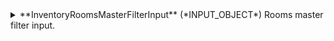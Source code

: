 
<details>
  <summary>
  **InventoryRoomsMasterFilterInput** (*INPUT_OBJECT*)  
  Rooms master filter input.  
  </summary>
  
    <details style={{ pointerEvents: "none" }}>
      <summary>
      **codes** (*String*)  
      Room codes of the rooms to retrieve.  
      </summary>
    </details>

    <details style={{ pointerEvents: "none" }}>
      <summary>
      **clientCode**&nbsp;<span class="required"> *</span>&nbsp; (*String*)  
      Client code.  
      </summary>
    </details>
  
</details>
